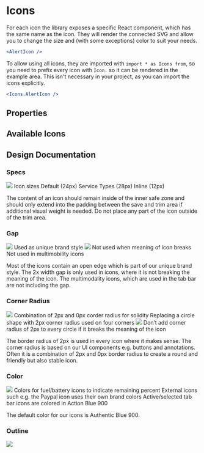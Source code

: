 

<Meta of={IconsStories} />

# Icons

<Primary />

For each icon the library exposes a specific React component, which has the same name as the icon. They will render the
connected SVG and allow you to change the size and (with some exceptions) color to suit your needs.

```jsx
<AlertIcon />
```

To allow using all icons, they are imported with `import * as Icons from`, so you need to prefix every icon with `Icon.`
so it can be rendered in the example area. This isn't necessary in your project, as you can import the icons explicitly.

```jsx
<Icons.AlertIcon />
```

## Properties

<ArgTypes of={Icons.AlertIcon} />

## Available Icons

<SearchableIconGrid />

## Design Documentation

### Specs

<GuidelineBlock>
    <GuidelineImage>
        <img src={SpecsSvg} />
    </GuidelineImage>
    <GuidelineContent>
        <Headline as="h5" mb={2}>
            Icon sizes
        </Headline>
        <GuidelineList>
            <Icons.CheckCircleOutlineIcon style={{ placeSelf: 'center' }} />
            Default (24px)
            <Icons.BoltCircleIcon size="large" style={{ placeSelf: 'center' }} />
            Service Types (28px)
            <Icons.InfoCircleOutlineIcon size="small" style={{ placeSelf: 'center' }} />
            Inline (12px)
        </GuidelineList>
    </GuidelineContent>
</GuidelineBlock>

The content of an icon should remain inside of the inner safe zone and should only extend into the padding between
the save and trim area if additional visual weight is needed. Do not place any part of the icon outside of the trim area.

### Gap

<GuidelineBlock>
    <GuidelineImage>
        <img src={GapSvg} />
    </GuidelineImage>
    <GuidelineContent>
        <GuidelineList>
            <Icons.CalculatorIcon />
            Used as unique brand style
            <img src={GapCrossedIconSvg} />
            Not used when meaning of icon breaks
            <Icons.TrainOutlineIcon />
            Not used in multimobility icons
        </GuidelineList>
    </GuidelineContent>
</GuidelineBlock>

Most of the icons contain an open edge which is part of our unique brand style.
The 2x width gap is only used in icons, where it is not breaking the meaning of the icon.
The multimodality icons, which are used in the tab bar are not including the gap.

### Corner Radius

<GuidelineBlock>
    <GuidelineImage>
        <img src={RadiusSvg} />
    </GuidelineImage>
    <GuidelineContent>
        <GuidelineList>
            <Icons.SpeechbubblesSingleIcon />
            Combination of 2px and 0px corder radius for solidity
            <Icons.ClockIcon />
            Replacing a circle shape with 2px corner radius used on four corners
            <img src={RadiusCrossedIconSvg} />
            Don’t add corner radius of 2px to every circle if it breaks the meaning of the icon
        </GuidelineList>
    </GuidelineContent>
</GuidelineBlock>

The border radius of 2px is used in every icon where it makes sense.
The corner radius is based on our UI components e.g. buttons and annotations.
Often it is a combination of 2px and 0px border radius to create a round and friendly but also stable icon.

### Color

<GuidelineBlock>
    <GuidelineImage>
        <img src={ColorSvg} />
    </GuidelineImage>
    <GuidelineContent>
        <GuidelineList>
            <Icons.BatteryChargingIcon />
            Colors for fuel/battery icons to indicate remaining percent
            <Icons.PayPalIcon />
            External icons such e.g. the Paypal icon uses their own brand colors
            <Icons.ScooterSolidIcon color={Colors.ACTION_BLUE_900} />
            Active/selected tab bar icons are colored in Action Blue 900
        </GuidelineList>
    </GuidelineContent>
</GuidelineBlock>

The default color for our icons is Authentic Blue 900.

### Outline

<img src={BorderSvg} />
